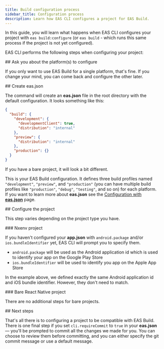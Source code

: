 ```yaml
---
title: Build configuration process
sidebar_title: Configuration process
description: Learn how EAS CLI configures a project for EAS Build.
---
```



In this guide, you will learn what happens when EAS CLI configures your project with `eas build:configure` (or `eas build` - which runs this same process if the project is not yet configured).

EAS CLI performs the following steps when configuring your project:

<Step label="1">
## Ask you about the platform(s) to configure

If you only want to use EAS Build for a single platform, that's fine. If you change your mind, you can come back and configure the other later.

<ContentSpotlight
  alt="Terminal running eas build command with platform Android and iOS options available"
  src="/static/images/eas-build/configure/01-configure-platform.png"
/>

</Step>

<Step label="2">
## Create eas.json

The command will create an **eas.json** file in the root directory with the default configuration. It looks something like this:

```json eas.json
{
  "build": {
    "development": {
      "developmentClient": true,
      "distribution": "internal"
    },
    "preview": {
      "distribution": "internal"
    },
    "production": {}
  }
}
```

If you have a bare project, it will look a bit different.

This is your EAS Build configuration. It defines three build profiles named `"development"`, `"preview"`, and `"production"` (you can have multiple build profiles like `"production"`, `"debug"`, `"testing"`, and so on) for each platform. If you want to learn more about **eas.json** see the [Configuration with **eas.json**](/build/eas-json) page.

</Step>

<Step label="3">
## Configure the project

This step varies depending on the project type you have.

<Step label="3.1">
### Nxenv project

If you haven't configured your **app.json** with `android.package` and/or `ios.bundleIdentifier` yet, EAS CLI will prompt you to specify them.

- `android.package` will be used as the Android application id which is used to identify your app on the Google Play Store
- `ios.bundleIdentifier` will be used to identify you app on the Apple App Store

<ContentSpotlight
  alt="Application identifier prompts in eas build:configure"
  src="/static/images/eas-build/configure/02-configure-app-ids.png"
/>

In the example above, we defined exactly the same Android application id and iOS bundle identifier. However, they don't need to match.

</Step>

<Step label="3.2">
### Bare React Native project

There are no additional steps for bare projects.

</Step>

</Step>

<Step label="4">
## Next steps

That's all there is to configuring a project to be compatible with EAS Build.
There is one final step if you set `cli.requireCommit` to `true` in your **eas.json** — you'll be prompted to commit all the changes we made for you. You can choose to review them before committing, and you can either specify the git commit message or use a default message.

<ContentSpotlight
  alt="Application identifier prompts in eas build:configure"
  src="/static/images/eas-build/configure/03-next-steps.png"
/>

</Step>
